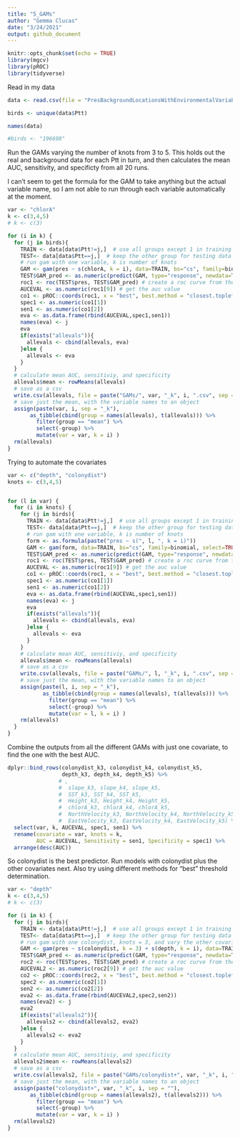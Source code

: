 ```yaml
---
title: "5_GAMs"
author: "Gemma Clucas"
date: "3/24/2021"
output: github_document
---
```


```r
knitr::opts_chunk$set(echo = TRUE)
library(mgcv)
library(pROC)
library(tidyverse)
```

Read in my data
```r
data <- read.csv(file = "PresBackgroundLocationsWithEnvironmentalVariables.csv", stringsAsFactors = FALSE)

birds <- unique(data$Ptt)

names(data)

#birds <- "196698"
```


Run the GAMs varying the number of knots from 3 to 5. This holds out the real and background data for each Ptt in turn, and then calculates the mean AUC, sensitivity, and specificty from all 20 runs.

I can't seem to get the formula for the GAM to take anything but the actual variable name, so I am not able to run through each variable automatically at the moment.
```r
var <- "chlorA"
k <- c(3,4,5)
# k <- c(3)

for (i in k) {
  for (j in birds){
    TRAIN <- data[data$Ptt!=j,]  # use all groups except 1 in training data
    TEST<- data[data$Ptt==j,]  # keep the other group for testing data
    # run gam with one variable, k is number of knots
    GAM <- gam(pres ~ s(chlorA, k = i), data=TRAIN, bs="cs", family=binomial, select=TRUE, method='GCV.Cp')  
    TEST$GAM_pred <- as.numeric(predict(GAM, type="response", newdata=TEST)) # predict into the test data frame
    roc1 <- roc(TEST$pres, TEST$GAM_pred) # create a roc curve from the test data
    AUCEVAL <- as.numeric(roc1[9]) # get the auc value
    co1 <- pROC::coords(roc1, x = "best", best.method = "closest.topleft", ret=c("specificity","sensitivity")) #also get specificity and sensitivity
    spec1 <- as.numeric(co1[1])
    sen1 <- as.numeric(co1[2])
    eva <- as.data.frame(rbind(AUCEVAL,spec1,sen1))
    names(eva) <- j
    eva
    if(exists("allevals")){
      allevals <- cbind(allevals, eva)
    }else {
      allevals <- eva
    }
  }
  # calculate mean AUC, sensitiviy, and specificity
  allevals$mean <- rowMeans(allevals)
  # save as a csv
  write.csv(allevals, file = paste("GAMs/", var, "_k", i, ".csv", sep = "" ))
  # save just the mean, with the variable names to an object
  assign(paste(var, i, sep = "_k"), 
       as_tibble(cbind(group = names(allevals), t(allevals))) %>%
         filter(group == "mean") %>% 
         select(-group) %>% 
         mutate(var = var, k = i) )
  rm(allevals)
}
```

Trying to automate the covariates
```r
var <- c("depth", "colonydist")
knots <- c(3,4,5)


for (l in var) {
  for (i in knots) {
    for (j in birds){
      TRAIN <- data[data$Ptt!=j,]  # use all groups except 1 in training data
      TEST<- data[data$Ptt==j,]  # keep the other group for testing data
      # run gam with one variable, k is number of knots
      form <- as.formula(paste("pres ~ s(", l, ", k = i)"))
      GAM <- gam(form, data=TRAIN, bs="cs", family=binomial, select=TRUE, method='GCV.Cp')  
      TEST$GAM_pred <- as.numeric(predict(GAM, type="response", newdata=TEST)) # predict into the test data frame
      roc1 <- roc(TEST$pres, TEST$GAM_pred) # create a roc curve from the test data
      AUCEVAL <- as.numeric(roc1[9]) # get the auc value
      co1 <- pROC::coords(roc1, x = "best", best.method = "closest.topleft", ret=c("specificity","sensitivity")) #also get specificity and sensitivity
      spec1 <- as.numeric(co1[1])
      sen1 <- as.numeric(co1[2])
      eva <- as.data.frame(rbind(AUCEVAL,spec1,sen1))
      names(eva) <- j
      eva
      if(exists("allevals")){
        allevals <- cbind(allevals, eva)
      }else {
        allevals <- eva
      }
    }
    # calculate mean AUC, sensitiviy, and specificity
    allevals$mean <- rowMeans(allevals)
    # save as a csv
    write.csv(allevals, file = paste("GAMs/", l, "_k", i, ".csv", sep = "" ))
    # save just the mean, with the variable names to an object
    assign(paste(l, i, sep = "_k"), 
           as_tibble(cbind(group = names(allevals), t(allevals))) %>%
             filter(group == "mean") %>% 
             select(-group) %>% 
             mutate(var = l, k = i) )
    rm(allevals)
  }
}
```




Combine the outputs from all the different GAMs with just one covariate, to find the one with the best AUC. 
```r
  
dplyr::bind_rows(colonydist_k3, colonydist_k4, colonydist_k5,
                 depth_k3, depth_k4, depth_k5) %>% 
                # ,
                #  slope_k3, slope_k4, slope_k5,
                #  SST_k3, SST_k4, SST_k5,
                #  Height_k3, Height_k4, Height_k5,
                #  chlorA_k3, chlorA_k4, chlorA_k5,
                #  NorthVelocity_k3, NorthVelocity_k4, NorthVelocity_k5,
                #  EastVelocity_k3, EastVelocity_k4, EastVelocity_k5) %>%
  select(var, k, AUCEVAL, spec1, sen1) %>% 
  rename(covariate = var, knots = k,
         AUC = AUCEVAL, Sensitivity = sen1, Specificity = spec1) %>% 
  arrange(desc(AUC))
```

So colonydist is the best predictor. Run models with colonydist plus the other covariates next.
Also try using different methods for "best" threshold determination.


```r
var <- "depth"
k <- c(3,4,5)
# k <- c(3)

for (i in k) {
  for (j in birds){
    TRAIN <- data[data$Ptt!=j,]  # use all groups except 1 in training data
    TEST<- data[data$Ptt==j,]  # keep the other group for testing data
    # run gam with one colonydist, knots = 3, and vary the other covariates and number of knots
    GAM <- gam(pres ~ s(colonydist, k = 3) + s(depth, k = i), data=TRAIN, bs="cs", family=binomial, select=TRUE, method='GCV.Cp')  
    TEST$GAM_pred <- as.numeric(predict(GAM, type="response", newdata=TEST)) # predict into the test data frame
    roc2 <- roc(TEST$pres, TEST$GAM_pred) # create a roc curve from the test data
    AUCEVAL2 <- as.numeric(roc2[9]) # get the auc value
    co2 <- pROC::coords(roc2, x = "best", best.method = "closest.topleft", ret=c("specificity","sensitivity")) #also get specificity and sensitivity
    spec2 <- as.numeric(co2[1])
    sen2 <- as.numeric(co2[2])
    eva2 <- as.data.frame(rbind(AUCEVAL2,spec2,sen2))
    names(eva2) <- j
    eva2
    if(exists("allevals2")){
      allevals2 <- cbind(allevals2, eva2)
    }else {
      allevals2 <- eva2
    }
  }
  # calculate mean AUC, sensitiviy, and specificity
  allevals2$mean <- rowMeans(allevals2)
  # save as a csv
  write.csv(allevals2, file = paste("GAMs/colonydist+", var, "_k", i, ".csv", sep = "" ))
  # save just the mean, with the variable names to an object
  assign(paste("colonydist+", var, "_k", i, sep = ""), 
       as_tibble(cbind(group = names(allevals2), t(allevals2))) %>%
         filter(group == "mean") %>% 
         select(-group) %>% 
         mutate(var = var, k = i) )
  rm(allevals2)
}
```